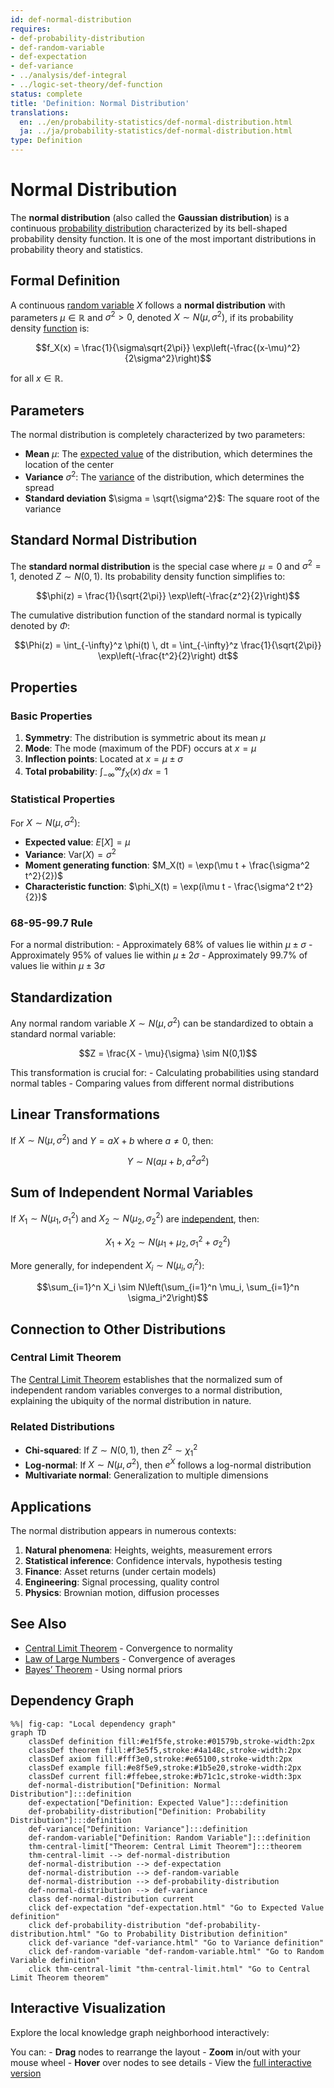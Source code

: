 ```yaml
---
id: def-normal-distribution
requires:
- def-probability-distribution
- def-random-variable
- def-expectation
- def-variance
- ../analysis/def-integral
- ../logic-set-theory/def-function
status: complete
title: 'Definition: Normal Distribution'
translations:
  en: ../en/probability-statistics/def-normal-distribution.html
  ja: ../ja/probability-statistics/def-normal-distribution.html
type: Definition
---
```


# Normal Distribution {#def-normal-distribution}

The **normal distribution** (also called the **Gaussian distribution**) is a continuous [probability distribution](def-probability-distribution.qmd) characterized by its bell-shaped probability density function. It is one of the most important distributions in probability theory and statistics.

## Formal Definition

A continuous [random variable](def-random-variable.qmd) $X$ follows a **normal distribution** with parameters $\mu \in \mathbb{R}$ and $\sigma^2 > 0$, denoted $X \sim N(\mu, \sigma^2)$, if its probability density [function](../logic-set-theory/def-function.qmd) is:

$$f_X(x) = \frac{1}{\sigma\sqrt{2\pi}} \exp\left(-\frac{(x-\mu)^2}{2\sigma^2}\right)$$

for all $x \in \mathbb{R}$.

## Parameters

The normal distribution is completely characterized by two parameters:

- **Mean** $\mu$: The [expected value](def-expectation.qmd) of the distribution, which determines the location of the center
- **Variance** $\sigma^2$: The [variance](def-variance.qmd) of the distribution, which determines the spread
- **Standard deviation** $\sigma = \sqrt{\sigma^2}$: The square root of the variance

## Standard Normal Distribution

The **standard normal distribution** is the special case where $\mu = 0$ and $\sigma^2 = 1$, denoted $Z \sim N(0,1)$. Its probability density function simplifies to:

$$\phi(z) = \frac{1}{\sqrt{2\pi}} \exp\left(-\frac{z^2}{2}\right)$$

The cumulative distribution function of the standard normal is typically denoted by $\Phi$:

$$\Phi(z) = \int_{-\infty}^z \phi(t) \, dt = \int_{-\infty}^z \frac{1}{\sqrt{2\pi}} \exp\left(-\frac{t^2}{2}\right) dt$$

## Properties

### Basic Properties

1. **Symmetry**: The distribution is symmetric about its mean $\mu$
2. **Mode**: The mode (maximum of the PDF) occurs at $x = \mu$
3. **Inflection points**: Located at $x = \mu \pm \sigma$
4. **Total probability**: $\int_{-\infty}^{\infty} f_X(x) \, dx = 1$

### Statistical Properties

For $X \sim N(\mu, \sigma^2)$:

- **Expected value**: $E[X] = \mu$
- **Variance**: $\text{Var}(X) = \sigma^2$
- **Moment generating function**: $M_X(t) = \exp(\mu t + \frac{\sigma^2 t^2}{2})$
- **Characteristic function**: $\phi_X(t) = \exp(i\mu t - \frac{\sigma^2 t^2}{2})$

### 68-95-99.7 Rule

For a normal distribution:
- Approximately 68% of values lie within $\mu \pm \sigma$
- Approximately 95% of values lie within $\mu \pm 2\sigma$
- Approximately 99.7% of values lie within $\mu \pm 3\sigma$

## Standardization

Any normal random variable $X \sim N(\mu, \sigma^2)$ can be standardized to obtain a standard normal variable:

$$Z = \frac{X - \mu}{\sigma} \sim N(0,1)$$

This transformation is crucial for:
- Calculating probabilities using standard normal tables
- Comparing values from different normal distributions

## Linear Transformations

If $X \sim N(\mu, \sigma^2)$ and $Y = aX + b$ where $a \neq 0$, then:

$$Y \sim N(a\mu + b, a^2\sigma^2)$$

## Sum of Independent Normal Variables

If $X_1 \sim N(\mu_1, \sigma_1^2)$ and $X_2 \sim N(\mu_2, \sigma_2^2)$ are [independent](def-independence.qmd), then:

$$X_1 + X_2 \sim N(\mu_1 + \mu_2, \sigma_1^2 + \sigma_2^2)$$

More generally, for independent $X_i \sim N(\mu_i, \sigma_i^2)$:

$$\sum_{i=1}^n X_i \sim N\left(\sum_{i=1}^n \mu_i, \sum_{i=1}^n \sigma_i^2\right)$$

## Connection to Other Distributions

### Central Limit Theorem

The [Central Limit Theorem](thm-central-limit.qmd) establishes that the normalized sum of independent random variables converges to a normal distribution, explaining the ubiquity of the normal distribution in nature.

### Related Distributions

- **Chi-squared**: If $Z \sim N(0,1)$, then $Z^2 \sim \chi^2_1$
- **Log-normal**: If $X \sim N(\mu, \sigma^2)$, then $e^X$ follows a log-normal distribution
- **Multivariate normal**: Generalization to multiple dimensions

## Applications

The normal distribution appears in numerous contexts:

1. **Natural phenomena**: Heights, weights, measurement errors
2. **Statistical inference**: Confidence intervals, hypothesis testing
3. **Finance**: Asset returns (under certain models)
4. **Engineering**: Signal processing, quality control
5. **Physics**: Brownian motion, diffusion processes

## See Also

- [Central Limit Theorem](thm-central-limit.qmd) - Convergence to normality
- [Law of Large Numbers](thm-law-of-large-numbers.qmd) - Convergence of averages
- [Bayes' Theorem](thm-bayes.qmd) - Using normal priors

## Dependency Graph

```mermaid
%%| fig-cap: "Local dependency graph"
graph TD
    classDef definition fill:#e1f5fe,stroke:#01579b,stroke-width:2px
    classDef theorem fill:#f3e5f5,stroke:#4a148c,stroke-width:2px
    classDef axiom fill:#fff3e0,stroke:#e65100,stroke-width:2px
    classDef example fill:#e8f5e9,stroke:#1b5e20,stroke-width:2px
    classDef current fill:#ffebee,stroke:#b71c1c,stroke-width:3px
    def-normal-distribution["Definition: Normal Distribution"]:::definition
    def-expectation["Definition: Expected Value"]:::definition
    def-probability-distribution["Definition: Probability Distribution"]:::definition
    def-variance["Definition: Variance"]:::definition
    def-random-variable["Definition: Random Variable"]:::definition
    thm-central-limit["Theorem: Central Limit Theorem"]:::theorem
    thm-central-limit --> def-normal-distribution
    def-normal-distribution --> def-expectation
    def-normal-distribution --> def-random-variable
    def-normal-distribution --> def-probability-distribution
    def-normal-distribution --> def-variance
    class def-normal-distribution current
    click def-expectation "def-expectation.html" "Go to Expected Value definition"
    click def-probability-distribution "def-probability-distribution.html" "Go to Probability Distribution definition"
    click def-variance "def-variance.html" "Go to Variance definition"
    click def-random-variable "def-random-variable.html" "Go to Random Variable definition"
    click thm-central-limit "thm-central-limit.html" "Go to Central Limit Theorem theorem"
```

## Interactive Visualization

Explore the local knowledge graph neighborhood interactively:

::: {.graph-viz data-id="def-normal-distribution" data-width="700" data-height="500"}
:::

You can:
- **Drag** nodes to rearrange the layout
- **Zoom** in/out with your mouse wheel
- **Hover** over nodes to see details
- View the [full interactive version](../../output/interactive/def-normal-distribution.html){target="_blank"}
